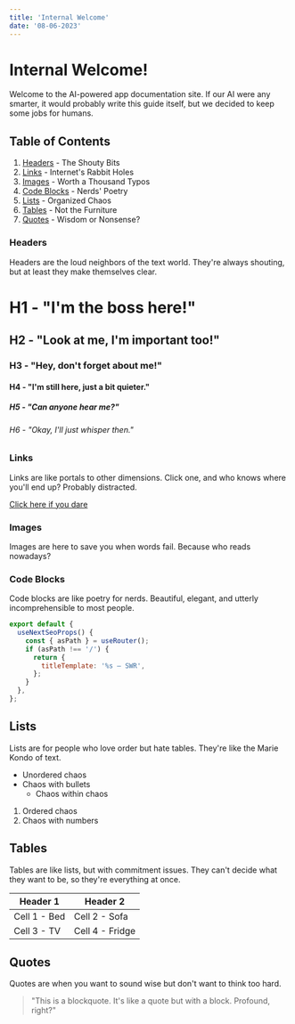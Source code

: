 ```yaml
---
title: 'Internal Welcome'
date: '08-06-2023'
---
```


<div className="prose dark:prose-invert lg:prose-lg">

# Internal Welcome!

Welcome to the AI-powered app documentation site. If our AI were any smarter, it would probably write this guide itself, but we decided to keep some jobs for humans.

## Table of Contents

1. [Headers](#headers) - The Shouty Bits
2. [Links](#links) - Internet's Rabbit Holes
3. [Images](#images) - Worth a Thousand Typos
4. [Code Blocks](#code-blocks) - Nerds' Poetry
5. [Lists](#lists) - Organized Chaos
6. [Tables](#tables) - Not the Furniture
7. [Quotes](#quotes) - Wisdom or Nonsense?

### Headers

Headers are the loud neighbors of the text world. They're always shouting, but at least they make themselves clear.

# H1 - "I'm the boss here!"

## H2 - "Look at me, I'm important too!"

### H3 - "Hey, don't forget about me!"

#### H4 - "I'm still here, just a bit quieter."

##### H5 - "Can anyone hear me?"

###### H6 - "Okay, I'll just whisper then."

### Links

Links are like portals to other dimensions. Click one, and who knows where you'll end up? Probably distracted.

[Click here if you dare](https://example.com)

### Images

Images are here to save you when words fail. Because who reads nowadays?

### Code Blocks

Code blocks are like poetry for nerds. Beautiful, elegant, and utterly incomprehensible to most people.

```javascript
export default {
  useNextSeoProps() {
    const { asPath } = useRouter();
    if (asPath !== '/') {
      return {
        titleTemplate: '%s – SWR',
      };
    }
  },
};
```

## Lists

Lists are for people who love order but hate tables. They're like the Marie Kondo of text.

- Unordered chaos
- Chaos with bullets
  - Chaos within chaos

1. Ordered chaos
2. Chaos with numbers

## Tables

Tables are like lists, but with commitment issues. They can't decide what they want to be, so they're everything at once.

| Header 1     | Header 2        |
| ------------ | --------------- |
| Cell 1 - Bed | Cell 2 - Sofa   |
| Cell 3 - TV  | Cell 4 - Fridge |

## Quotes

Quotes are when you want to sound wise but don't want to think too hard.

> "This is a blockquote. It's like a quote but with a block. Profound, right?"

</div>
